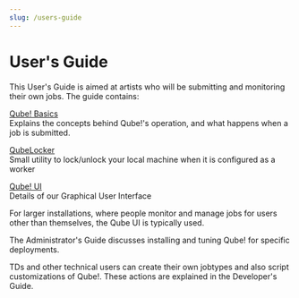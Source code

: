 ```yaml
---
slug: /users-guide
---
```


# User's Guide 

This User's Guide is aimed at artists who will be submitting and monitoring
their own jobs. The guide contains:

[Qube! Basics](/users-guide/Qube+Basics)\
Explains the concepts behind Qube!'s operation, and what happens when a job
is submitted.

[QubeLocker](/users-guide/Qube+Locker)\
Small utility to lock/unlock your local machine when it is configured as a worker

[Qube! UI](./qube-ui)\
Details of our Graphical User Interface

For larger installations, where people monitor and manage jobs for users other
than themselves, the Qube UI is typically used.

The Administrator's Guide discusses installing and tuning Qube! for specific
deployments.

TDs and other technical users can create their own jobtypes and also script
customizations of Qube!. These actions are explained in the Developer's Guide.
